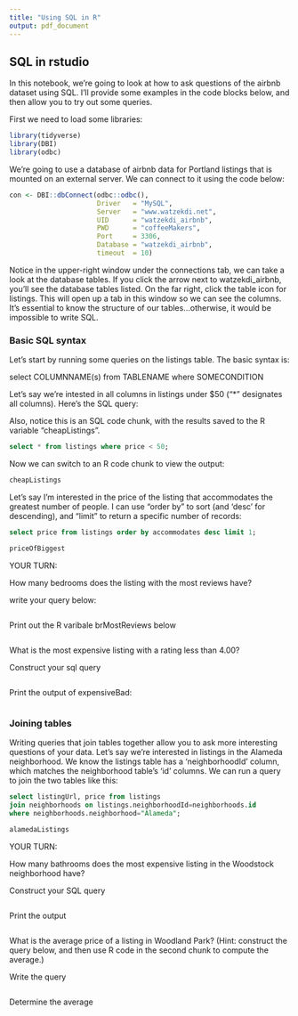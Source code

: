 ```yaml
---
title: "Using SQL in R"
output: pdf_document
---
```


## SQL in rstudio


In this notebook, we're going to look at how to ask questions of the airbnb dataset using SQL. I'll provide some examples in the code blocks below, and then allow you to try out some queries.

First we need to load some libraries:

```r
library(tidyverse)
library(DBI)
library(odbc)

```


We're going to use a database of airbnb data for Portland listings that is mounted on an external server. We can connect to it using the code below:

```r
con <- DBI::dbConnect(odbc::odbc(),
                      Driver   = "MySQL",
                      Server   = "www.watzekdi.net",
                      UID      = "watzekdi_airbnb",
                      PWD      = "coffeeMakers",
                      Port     = 3306,
                      Database = "watzekdi_airbnb",
                      timeout  = 10)
```


Notice in the upper-right window under the connections tab, we can take a look at the database tables. If you click the arrow next to watzekdi_airbnb, you'll see the database tables listed. On the far right, click the table icon for listings. This will open up a tab in this window so we can see the columns. It's essential to know the structure of our tables...otherwise, it would be impossible to write SQL.

### Basic SQL syntax

Let's start by running some queries on the listings table. The basic syntax is:

select COLUMNNAME(s) from TABLENAME where SOMECONDITION

Let's say we're intested in all columns in listings under $50 ("*" designates all columns). Here's the SQL query:


Also, notice this is an SQL code chunk, with the results saved to the R variable "cheapListings".
```sql


select * from listings where price < 50;


```


Now we can switch to an R code chunk to view the output:
```r

cheapListings

```


Let's say I'm interested in the price of the listing that accommodates the greatest number of people. I can use "order by" to sort (and 'desc' for descending), and "limit" to return a specific number of records:

```sql


select price from listings order by accommodates desc limit 1;


```

```r

priceOfBiggest

```

YOUR TURN:

How many bedrooms does the listing with the most reviews have?

write your query below:
```sql

```

Print out the R varibale brMostReviews below

```r

```



What is the most expensive listing with a rating less than 4.00?

Construct your sql query
```sql

```

Print the output of expensiveBad:

```r

```



### Joining tables

Writing queries that join tables together allow you to ask more interesting questions of your data. Let's say we're interested in listings in the Alameda neighborhood. We know the listings table has a 'neighborhoodId' column, which matches the neighborhood table's 'id' columns. We can run a query to join the two tables like this:

```sql

select listingUrl, price from listings
join neighborhoods on listings.neighborhoodId=neighborhoods.id 
where neighborhoods.neighborhood="Alameda";

```

```r
alamedaListings

```




YOUR TURN:

How many bathrooms does the most expensive listing in the Woodstock neighborhood have?

Construct your SQL query
```sql



```

Print the output

```r



```


What is the average price of a listing in Woodland Park?
(Hint: construct the query below, and then use R code in the second chunk to compute the average.)

Write the query
```sql



```


Determine the average
```r



```


